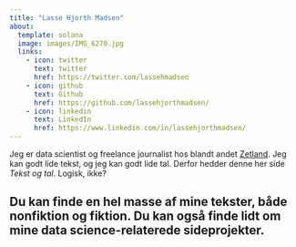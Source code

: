 ```yaml
---
title: "Lasse Hjorth Madsen"
about:
  template: solana
  image: images/IMG_6270.jpg
  links:
    - icon: twitter
      text: twitter
      href: https://twitter.com/lassehmadsen
    - icon: github
      text: Github
      href: https://github.com/lassehjorthmadsen/
    - icon: linkedin
      text: LinkedIn
      href: https://www.linkedin.com/in/lassehjorthmadsen/
---
```


Jeg er data scientist og freelance journalist hos blandt andet [Zetland](https://www.zetland.dk).  Jeg kan godt lide tekst, og jeg kan godt lide tal. Derfor hedder denne her side *Tekst og tal*. Logisk, ikke?

Du kan finde en hel masse af mine tekster, både nonfiktion og fiktion. Du kan også finde lidt om mine data science-relaterede sideprojekter. 
---